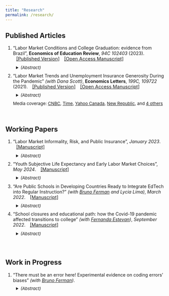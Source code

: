 ```yaml
---
title: "Research"
permalink: /research/
---
```


<style>
  details{
    padding: 7pt;
  }
details[open]{
    background: #eeeeee;
}
</style>

## Published Articles

<ol>
<li>"Labor Market Conditions and College Graduation: evidence from Brazil", <b>Economics of Education Review</b>, <i> 94C 102403</i> (2023).<span style="font-size:11pt;color:blue"> <span style="margin-left:10px"> <a href="https://doi.org/10.1016/j.econedurev.2023.102403" target="_blank">[Published Version]</a> </span>  <span style="margin-left:10px"> <a href="https://lucasfinamor.github.io/files/Finamor_2023_EER_manuscript.pdf" target="_blank">[Open Access Manuscript]</a> </span> </span>
<details> <summary style="font-size:10pt"><i>(Abstract)  </i></summary> 
<p style="font-size:10pt" align="justify"> 
College students graduating in a recession have been shown to face large and persistent negative effects on their earnings, health, and other outcomes. This paper investigates whether students delay graduation to avoid these effects. Using data on the universe of students in higher education in Brazil and leveraging variation in labor market conditions across time, space, and chosen majors, the paper finds that students in public institutions delay graduation to avoid entering depressed labor markets. A typical recession causes the on-time graduation rate to fall by 6.5% in public universities and there is no effect on private institutions. The induced delaying increases average graduation by 0.11 semesters, consistent with 1 out of 18 students delaying graduation by one year in public universities. The delaying effect is larger for students with higher scores, in higher-earnings majors, and from more advantaged backgrounds. This has important implications for the distributional impact of recessions. 
</p></details>
</li>

<li>
"Labor Market Trends and Unemployment Insurance Generosity During the Pandemic" <i>(with Dana Scott)</i>, <b>Economics Letters</b>, <i>199C, 109722</i> (2021). <span style="font-size:11pt;color:blue"> <span style="margin-left:10px"> <a href="https://doi.org/10.1016/j.econlet.2020.109722" target="_blank">[Published Version]</a> </span> <span style="margin-left:10px"> <a href="https://lucasfinamor.github.io/files/Finamor_Scott_2021_Manuscript.pdf" target="_blank">[Open Access Manuscript]</a> </span> </span>
<details> <summary style="font-size:10pt"><i>(Abstract)</i></summary> 
<p style="font-size:10pt" align="justify"> 
We test whether changes in unemployment insurance (UI) benefit generosity under the CARES Act in the US are associated with differential employment outcomes under the distinct conditions of the pandemic. While we observe a negative association between UI generosity and employment, we show that the relative employment gap arises before the Act was instituted, decreases in magnitude when the augmented benefits were in place, and does not change when the benefits expansion expires.
</p></details>
<span style="font-size:10pt"> Media coverage: <a href="https://www.cnbc.com/2021/01/12/600-unemployment-boost-backed-by-ron-wyden-not-a-work-disincentive.html" target="_blank">CNBC</a>, <a href="https://time.com/6078388/myth-generous-unemployment-benefits/?utm_source=feedburner&utm_medium=feed&utm_campaign=Feed%3A+time%2Fideas+%28TIME+Ideas%29" target="_blank">Time</a>, <a href="https://ca.news.yahoo.com/u-spends-less-nearly-every-164720852.html" target="_blank">Yahoo Canada</a>, <a href="https://newrepublic.com/article/160837/case-2000-checks" target="_blank">New Republic</a>, and <a href="https://plu.mx/plum/a/news?doi=10.1016/j.econlet.2020.109722&theme=plum-sciencedirect-theme&hideUsage=true" target="_blank">4 others</a>
</span>
</li>
</ol>

</br>

## Working Papers

<ol>
<li>"Labor Market Informality, Risk, and Public Insurance", <i>January 2023</i>. <span style="font-size:11pt;color:blue">  <span style="margin-left:10px"> <a href="https://lucasfinamor.github.io/files/Finamor_Lucas_JMP.pdf" target="_blank">[Manuscript]</a> </span>   </span>
<details> <summary style="font-size:10pt"><i>(Abstract) </i></summary> 
<p style="font-size:10pt" align="justify"> 
  A large proportion of workers in developing countries are informal and are not covered by social insurance programs, including pensions and unemployment insurance (UI), depriving them of key mechanisms for mitigating risks. To address this important social issue, governments often offer noncontributory benefits. The design of these programs has implications for employment choices and savings. To understand how policy can affect these life cycle choices, I develop a life-cycle model of formal, informal, and self-employment. Formal employment gives access to a bundle of public insurance programs, while informal workers are covered by basic pension guarantees. I estimate the parameters of the model using longitudinal survey data linked with administrative data from Chile and exploiting policy reforms to the pension system. The estimates suggest that the role of savings as self-insurance, the presence of borrowing constraints, and job amenities are important drivers of employment decisions. I also show evidence of complementarities between pensions and UI: when individuals have access to UI to insure themselves in the short run, they are more likely to invest in pensions. In counterfactual simulations, I show how the pension design affects formality decisions.
</p></details>
</li>

<li> "Youth Subjective Life Expectancy and Early Labor Market Choices", <i>May 2024</i>. <span style="font-size:11pt;color:blue">  <span style="margin-left:10px"> <a href="https://lucasfinamor.github.io/files/finamor_youthSLE.pdf" target="_blank">[Manuscript]</a> </span>  </span>
<details> <summary style="font-size:10pt"><i>(Abstract)</i></summary> 
<p style="font-size:10pt" align="justify"> The literature has documented how subjective life expectancy (SLE) is strongly associated with savings and retirement outcomes for those nearing retirement. This paper assesses whether SLE matters when young individuals make consequential career decisions at the labor market entrance. Exploring survey and administrative data from Chile, I show how individuals aged 18-26 with one standard deviation higher SLE had 11.6%-14.8% higher pension wealth 15 years later. Working formally accounts for a large share of these pension gaps. I also show how these expectations respond to new information and how individuals revise their actions consistently with their revised expectations.
</p></details>
</li>

<li>"Are Public Schools in Developing Countries Ready to Integrate EdTech into Regular Instruction?" <i>(with <a href="https://sites.google.com/site/brunoferman" target="_blank">Bruno Ferman</a> and Lycia Lima)</i>, <i>March 2022</i>. <span style="font-size:11pt;color:blue"> <span style="margin-left:10px"> <a href="https://mpra.ub.uni-muenchen.de/109063/1/MPRA_paper_109063.pdf" target="_blank">[Manuscript]</a> </span> </span>
<details> <summary style="font-size:10pt"><i>(Abstract)  </i></summary> 
<p style="font-size:10pt" align="justify"> We study the impacts of a program that introduced a computer-assisted learning platform into regular math classes using a randomized control trial in Brazilian primary public schools. Once a week, teachers would take their students to the school's computer lab and teach using a dynamically adaptive platform, instead of their standard math classes. We find no average treatment effect on students' math proficiency. However, we find positive effects of the program on measures of attitudes towards math. Moreover, we find suggestive evidence that the program may have positive effects on proficiency when infrastructure is better, so that it can be implemented using one computer per student. These results highlight the implementation challenges associated with education technology interventions in developing countries.
</p></details>
</li>

<li>
"School closures and educational path: how the Covid-19 pandemic affected transitions to college" <i>(with <a href="https://sites.google.com/site/festevang/" target="_blank"> Fernanda Estevan</a>)</i>, <i>September 2022</i>. <span style="font-size:11pt;color:blue">  <span style="margin-left:10px"> <a href="https://arxiv.org/pdf/2210.00138.pdf" target="_blank">[Manuscript]</a> </span></span>
<details> <summary style="font-size:10pt"><i>(Abstract)  </i></summary> 
<p style="font-size:10pt" align="justify"> We investigate the impact of the Covid-19 pandemic on the transition between high school and college in Brazil. Using microdata from the universe of students that applied to a selective university, we document how the Covid-19 shock increased enrollment for students in the top 10% high-quality public and private high schools. This increase comes at the expense of graduates from relatively lower-quality schools. Furthermore, this effect is entirely driven by applicants who were at high school during the Covid pandemic. The effect is large and completely offsets the gains in student background diversity achieved by a bold quota policy implemented years before Covid. These results suggest that not only students from underprivileged backgrounds endured larger negative effects on learning during the pandemic, but they also experienced a stall in their educational paths.
</p></details>
</li>
</ol>

</br>

## Work in Progress 

<ol>
<li>"There must be an error here! Experimental evidence on coding errors' biases" <i>(with <a href="https://sites.google.com/site/brunoferman" target="_blank">Bruno Ferman</a>)</i>. <span style="font-size:11pt;color:blue">  </span>
<details> <summary style="font-size:10pt"><i>(Abstract)</i></summary> 
<p style="font-size:10pt" align="justify"> 
Economics research relies heavily on computational activities. Nonetheless, coding errors are widely present, even in papers that have gone through peer review processes. In this paper, we investigate whether researchers have differential probabilities for debugging their codes, depending on the results they face. We test this hypothesis in a randomized experiment in which common coding errors would lead to either expected or unexpected results. If researchers are less likely to look for coding errors when encountering non-favorable results, this implies a bias in the scientific inquiry. </p>
<p style="font-size:10pt" align="justify"><i>
The RCT is currently being implemented. The pre-analysis plan was uploaded to <a href="https://www.socialscienceregistry.org/trials/8312" target="_blank">AEA-RCT-Registry 0008312</a>.
</i>
</p> </details>
</li>
</ol>